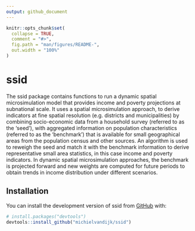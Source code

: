 ```yaml
---
output: github_document
---
```


<!-- README.md is generated from README.Rmd. Please edit that file -->

```r
knitr::opts_chunk$set(
  collapse = TRUE,
  comment = "#>",
  fig.path = "man/figures/README-",
  out.width = "100%"
)
```

# ssid

<!-- badges: start -->
<!-- badges: end -->

The ssid package contains functions to run a dynamic spatial microsimulation model that provides income and poverty projections at subnational scale. It uses a spatial microsimulation approach, to derive indicators at fine spatial resolution (e.g. districts and municipalities)  by combining socio-economic data from a household survey (referred to as the 'seed'), with   aggregated information on population characteristics (referred to as the 'benchmark') that is available for small geographical  areas from the population census and other sources. An algorithm is used to reweigh the seed and match it with the benchmark    information to derive representative small area statistics, in this case income and poverty indicators. In dynamic spatial    microsimulation approaches, the benchmark is projected forward and new weights are computed for future periods to obtain trends in income distribution under different scenarios.

## Installation

You can install the development version of ssid from [GitHub](https://github.com/) with:

``` r
# install.packages("devtools")
devtools::install_github("michielvandijk/ssid")
```

